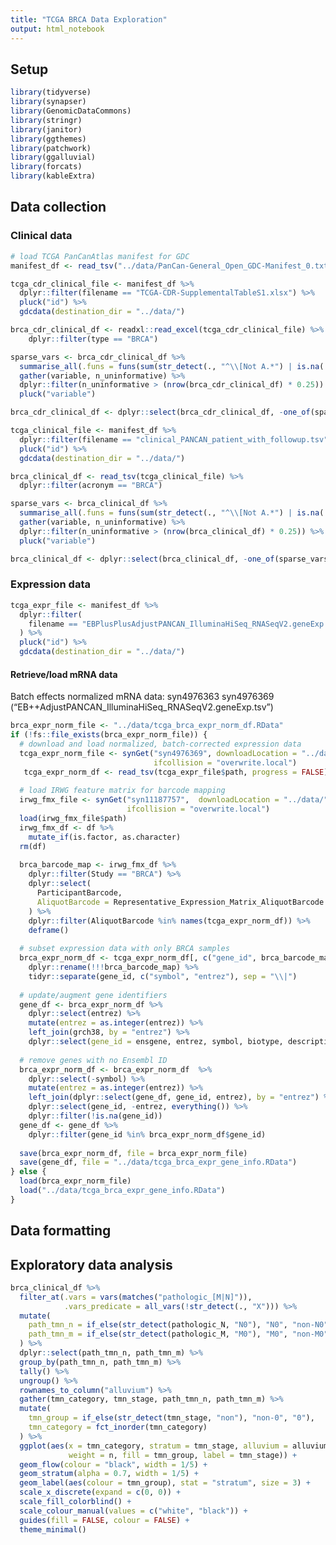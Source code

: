 ```yaml
---
title: "TCGA BRCA Data Exploration"
output: html_notebook
---
```


## Setup

```r
library(tidyverse)
library(synapser)
library(GenomicDataCommons)
library(stringr)
library(janitor)
library(ggthemes)
library(patchwork)
library(ggalluvial)
library(forcats)
library(kableExtra)
```

## Data collection

### Clinical data

```r
# load TCGA PanCanAtlas manifest for GDC
manifest_df <- read_tsv("../data/PanCan-General_Open_GDC-Manifest_0.txt")
```

```r
tcga_cdr_clinical_file <- manifest_df %>% 
  dplyr::filter(filename == "TCGA-CDR-SupplementalTableS1.xlsx") %>% 
  pluck("id") %>% 
  gdcdata(destination_dir = "../data/")
```

```r
brca_cdr_clinical_df <- readxl::read_excel(tcga_cdr_clinical_file) %>% 
    dplyr::filter(type == "BRCA")

sparse_vars <- brca_cdr_clinical_df %>%
  summarise_all(.funs = funs(sum(str_detect(., "^\\[Not A.*") | is.na(.)))) %>% 
  gather(variable, n_uninformative) %>% 
  dplyr::filter(n_uninformative > (nrow(brca_cdr_clinical_df) * 0.25)) %>% 
  pluck("variable")

brca_cdr_clinical_df <- dplyr::select(brca_cdr_clinical_df, -one_of(sparse_vars))
```

```r
tcga_clinical_file <- manifest_df %>% 
  dplyr::filter(filename == "clinical_PANCAN_patient_with_followup.tsv") %>% 
  pluck("id") %>% 
  gdcdata(destination_dir = "../data/")
```

```r
brca_clinical_df <- read_tsv(tcga_clinical_file) %>% 
  dplyr::filter(acronym == "BRCA")

sparse_vars <- brca_clinical_df %>%
  summarise_all(.funs = funs(sum(str_detect(., "^\\[Not A.*") | is.na(.)))) %>% 
  gather(variable, n_uninformative) %>%  
  dplyr::filter(n_uninformative > (nrow(brca_clinical_df) * 0.25)) %>% 
  pluck("variable")

brca_clinical_df <- dplyr::select(brca_clinical_df, -one_of(sparse_vars))
```


### Expression data

```r
tcga_expr_file <- manifest_df %>% 
  dplyr::filter(
    filename == "EBPlusPlusAdjustPANCAN_IlluminaHiSeq_RNASeqV2.geneExp.tsv"
  ) %>% 
  pluck("id") %>% 
  gdcdata(destination_dir = "../data/")
```


#### Retrieve/load mRNA data

Batch effects normalized mRNA data: syn4976363
syn4976369 ("EB++AdjustPANCAN_IlluminaHiSeq_RNASeqV2.geneExp.tsv")

```r
brca_expr_norm_file <- "../data/tcga_brca_expr_norm_df.RData"
if (!fs::file_exists(brca_expr_norm_file)) {
  # download and load normalized, batch-corrected expression data
  tcga_expr_norm_file <- synGet("syn4976369", downloadLocation = "../data/",
                                ifcollision = "overwrite.local")
   tcga_expr_norm_df <- read_tsv(tcga_expr_file$path, progress = FALSE)
  
  # load IRWG feature matrix for barcode mapping
  irwg_fmx_file <- synGet("syn11187757",  downloadLocation = "../data/",
                          ifcollision = "overwrite.local")
  load(irwg_fmx_file$path)
  irwg_fmx_df <- df %>% 
    mutate_if(is.factor, as.character)
  rm(df)
  
  brca_barcode_map <- irwg_fmx_df %>% 
    dplyr::filter(Study == "BRCA") %>% 
    dplyr::select(
      ParticipantBarcode,
      AliquotBarcode = Representative_Expression_Matrix_AliquotBarcode
    ) %>% 
    dplyr::filter(AliquotBarcode %in% names(tcga_expr_norm_df)) %>% 
    deframe()
  
  # subset expression data with only BRCA samples
  brca_expr_norm_df <- tcga_expr_norm_df[, c("gene_id", brca_barcode_map)] %>% 
    dplyr::rename(!!!brca_barcode_map) %>% 
    tidyr::separate(gene_id, c("symbol", "entrez"), sep = "\\|")
  
  # update/augment gene identifiers
  gene_df <- brca_expr_norm_df %>% 
    dplyr::select(entrez) %>% 
    mutate(entrez = as.integer(entrez)) %>% 
    left_join(grch38, by = "entrez") %>% 
    dplyr::select(gene_id = ensgene, entrez, symbol, biotype, description)
  
  # remove genes with no Ensembl ID
  brca_expr_norm_df <- brca_expr_norm_df  %>% 
    dplyr::select(-symbol) %>% 
    mutate(entrez = as.integer(entrez)) %>% 
    left_join(dplyr::select(gene_df, gene_id, entrez), by = "entrez") %>% 
    dplyr::select(gene_id, -entrez, everything()) %>% 
    dplyr::filter(!is.na(gene_id))
  gene_df <- gene_df %>% 
    dplyr::filter(gene_id %in% brca_expr_norm_df$gene_id)
  
  save(brca_expr_norm_df, file = brca_expr_norm_file)
  save(gene_df, file = "../data/tcga_brca_expr_gene_info.RData")
} else {
  load(brca_expr_norm_file)
  load("../data/tcga_brca_expr_gene_info.RData")
}

```

## Data formatting

## Exploratory data analysis

```r
brca_clinical_df %>% 
  filter_at(.vars = vars(matches("pathologic_[M|N]")), 
            .vars_predicate = all_vars(!str_detect(., "X"))) %>%
  mutate(
    path_tmn_n = if_else(str_detect(pathologic_N, "N0"), "N0", "non-N0"),
    path_tmn_m = if_else(str_detect(pathologic_M, "M0"), "M0", "non-M0")
  ) %>% 
  dplyr::select(path_tmn_n, path_tmn_m) %>%
  group_by(path_tmn_n, path_tmn_m) %>%
  tally() %>%
  ungroup() %>%
  rownames_to_column("alluvium") %>% 
  gather(tmn_category, tmn_stage, path_tmn_n, path_tmn_m) %>%
  mutate(
    tmn_group = if_else(str_detect(tmn_stage, "non"), "non-0", "0"),
    tmn_category = fct_inorder(tmn_category)
  ) %>%
  ggplot(aes(x = tmn_category, stratum = tmn_stage, alluvium = alluvium, 
             weight = n, fill = tmn_group, label = tmn_stage)) +
  geom_flow(colour = "black", width = 1/5) +
  geom_stratum(alpha = 0.7, width = 1/5) +
  geom_label(aes(colour = tmn_group), stat = "stratum", size = 3) +
  scale_x_discrete(expand = c(0, 0)) +
  scale_fill_colorblind() + 
  scale_colour_manual(values = c("white", "black")) +
  guides(fill = FALSE, colour = FALSE) + 
  theme_minimal()
```

```r

```

